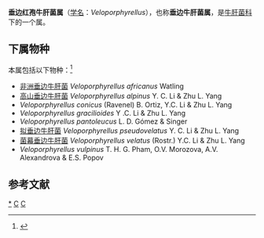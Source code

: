 {{Automatic Taxobox
| taxon = Veloporphyrellus
| authority = L. D. Gómez & Singer, 1984
}}

'''垂边红孢牛肝菌属'''（[[学名|学名]]：''Veloporphyrellus''），也称'''垂边牛肝菌属'''，是[[牛肝菌科|牛肝菌科]]下的一个属。

==下属物种==
本属包括以下物种：<ref>{{cite web |title=Veloporphyrellus L.D.Gómez Pignataro & Singer, 1984 |url=https://www.gbif.org/species/2524331 |website=GBIF |access-date=2022-04-26 |archive-date=2021-10-21 |archive-url=https://web.archive.org/web/20211021180629/https://www.gbif.org/species/2524331 }}</ref>
* [[非洲垂边牛肝菌|非洲垂边牛肝菌]] ''Veloporphyrellus africanus'' Watling
* [[高山垂边牛肝菌|高山垂边牛肝菌]] ''Veloporphyrellus alpinus'' Y. C. Li & Zhu L. Yang
* ''Veloporphyrellus conicus'' (Ravenel) B. Ortiz, Y.C. Li & Zhu L. Yang
* ''Veloporphyrellus gracilioides'' Y .C. Li & Zhu L. Yang
* ''Veloporphyrellus pantoleucus'' L. D. Gómez & Singer
* [[拟垂边牛肝菌|拟垂边牛肝菌]] ''Veloporphyrellus pseudovelatus'' Y. C. Li & Zhu L. Yang
* [[菌幕垂边牛肝菌|菌幕垂边牛肝菌]] ''Veloporphyrellus velatus'' (Rostr.) Y.C. Li & Zhu L. Yang
* ''Veloporphyrellus vulpinus'' T. H. G. Pham, O.V. Morozova, A.V. Alexandrova & E.S. Popov

== 参考文献 ==
{{Reflist}}

{{taxonbar}}
[[Category:_垂边红孢牛肝菌属|*]]
[[Category:_牛肝菌科|C]]
[[Category:_1984年描述的分类群|C]]